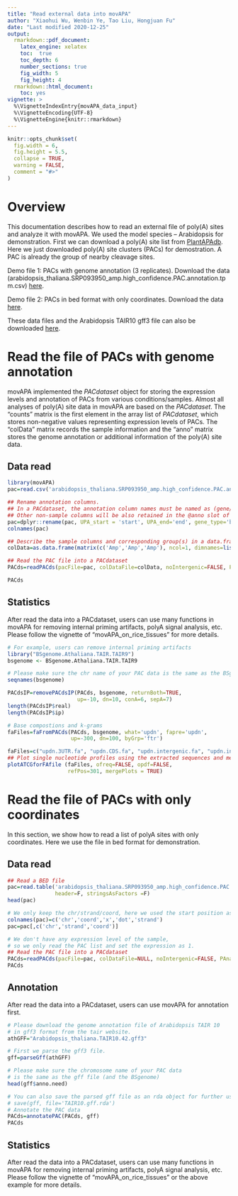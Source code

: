 ---
title: "Read external data into movAPA"
author: "Xiaohui Wu, Wenbin Ye, Tao Liu, Hongjuan Fu"
date: "Last modified 2020-12-25"
output:
  rmarkdown::pdf_document:
    latex_engine: xelatex
    toc:  true
    toc_depth: 6
    number_sections: true
    fig_width: 5
    fig_height: 4
  rmarkdown::html_document: 
    toc: yes
vignette: >
  %\VignetteIndexEntry{movAPA_data_input}
  %\VignetteEncoding{UTF-8}
  %\VignetteEngine{knitr::rmarkdown}
---

```{r, include = FALSE}
knitr::opts_chunk$set(
  fig.width = 6,
  fig.height = 5.5,
  collapse = TRUE,
  warning = FALSE,
  comment = "#>"
)
```

# Overview

This documentation describes how to read an external file of poly(A) sites and analyze it with movAPA. We used the model species -- Arabidopsis for demonstration. First we can download a poly(A) site list from [PlantAPAdb](http://www.bmibig.cn/plantAPAdb/APAcatalog.php). Here we just downloaded poly(A) site clusters (PACs) for demostration. A PAC is already the group of nearby cleavage sites.

Demo file 1: PACs with genome annotation (3 replicates). Download the data (arabidopsis_thaliana.SRP093950_amp.high_confidence.PAC.annotation.tpm.csv) [here](http://www.bmibig.cn/plantAPAdb/data/catalogue/PAClist/arabidopsis_thaliana/arabidopsis_thaliana.SRP093950_amp.high_confidence.PAC.annotation.tpm.csv).

Demo file 2: PACs in bed format with only coordinates. Download the data [here](http://www.bmibig.cn/plantAPAdb/data/catalogue/PAClist/arabidopsis_thaliana/arabidopsis_thaliana.SRP093950_amp.high_confidence.PAC.bed).

These data files and the Arabidopsis TAIR10 gff3 file can also be downloaded [here](https://github.com/BMILAB/movAPA/tree/refer/demo_data).

# Read the file of PACs with genome annotation

movAPA implemented the *PACdataset* object for storing the expression levels and annotation of PACs from various conditions/samples. Almost all analyses of poly(A) site data in movAPA are based on the *PACdataset*. The "counts" matrix is the first element in the array list of *PACdataset*, which stores non-negative values representing expression levels of PACs. The "colData" matrix records the sample information and the "anno" matrix stores the genome annotation or additional information of the poly(A) site data.

## Data read

```{r load_data, eval=FALSE}
library(movAPA)
pac=read.csv('arabidopsis_thaliana.SRP093950_amp.high_confidence.PAC.annotation.tpm.csv', stringsAsFactors =F)

## Rename annotation columns.
## In a PACdataset, the annotation column names must be named as (gene/gene_type/ftr/ftr_start/ftr_end/UPA_start/UPA_end).
## Other non-sample columns will be also retained in the @anno slot of the PACdataset.
pac=dplyr::rename(pac, UPA_start = 'start', UPA_end='end', gene_type='biotype')
colnames(pac)

## Describe the sample columns and corresponding group(s) in a data.frame
colData=as.data.frame(matrix(c('Amp','Amp','Amp'), ncol=1, dimnames=list(paste0('Amp311_R',1:3), 'group')))

## Read the PAC file into a PACdataset
PACds=readPACds(pacFile=pac, colDataFile=colData, noIntergenic=FALSE, PAname='PA')

PACds
```

## Statistics
After read the data into a PACdataset, users can use many functions in movAPA for removing internal priming artifacts, polyA signal analysis, etc. Please follow the vignette of "movAPA_on_rice_tissues" for more details.

```{r eval=FALSE}
# For example, users can remove internal priming artifacts
library("BSgenome.Athaliana.TAIR.TAIR9")
bsgenome <- BSgenome.Athaliana.TAIR.TAIR9 

# Please make sure the chr name of your PAC data is the same as the BSgenome.
seqnames(bsgenome)

PACdsIP=removePACdsIP(PACds, bsgenome, returnBoth=TRUE,
                      up=-10, dn=10, conA=6, sepA=7)
length(PACdsIP$real)
length(PACdsIP$ip)

# Base compostions and k-grams
faFiles=faFromPACds(PACds, bsgenome, what='updn', fapre='updn',
                    up=-300, dn=100, byGrp='ftr')
```


```{r fig.dim=c(6,4), eval=FALSE}
faFiles=c("updn.3UTR.fa", "updn.CDS.fa", "updn.intergenic.fa", "updn.intron.fa")
## Plot single nucleotide profiles using the extracted sequences and merge all plots into one.
plotATCGforFAfile (faFiles, ofreq=FALSE, opdf=FALSE,
                   refPos=301, mergePlots = TRUE)
```

# Read the file of PACs with only coordinates

In this section, we show how to read a list of polyA sites with only coordinates. Here we use the file in bed format for demonstration.

## Data read

```{r load_data2, eval=FALSE}
## Read a BED file
pac=read.table('arabidopsis_thaliana.SRP093950_amp.high_confidence.PAC.bed', 
               header=F, stringsAsFactors =F)
head(pac)

# We only keep the chr/strand/coord, here we used the start position as the coord.
colnames(pac)=c('chr','coord','x','dot','strand')
pac=pac[,c('chr','strand','coord')]

# We don't have any expression level of the sample, 
# so we only read the PAC list and set the expression as 1.
## Read the PAC file into a PACdataset
PACds=readPACds(pacFile=pac, colDataFile=NULL, noIntergenic=FALSE, PAname='PA')
PACds
```


## Annotation

After read the data into a PACdataset, users can use movAPA for annotation first.

```{r eval=FALSE}
# Please download the genome annotation file of Arabidopsis TAIR 10
# in gff3 format from the tair website.
athGFF="Arabidopsis_thaliana.TAIR10.42.gff3"

# First we parse the gff3 file.
gff=parseGff(athGFF)

# Please make sure the chromosome name of your PAC data 
# is the same as the gff file (and the BSgenome)
head(gff$anno.need)

# You can also save the parsed gff file as an rda object for further use.
# save(gff, file='TAIR10.gff.rda')
# Annotate the PAC data
PACds=annotatePAC(PACds, gff)
PACds
```

## Statistics
After read the data into a PACdataset, users can use many functions in movAPA for removing internal priming artifacts, polyA signal analysis, etc. Please follow the vignette of "movAPA_on_rice_tissues" or the above example for more details.

